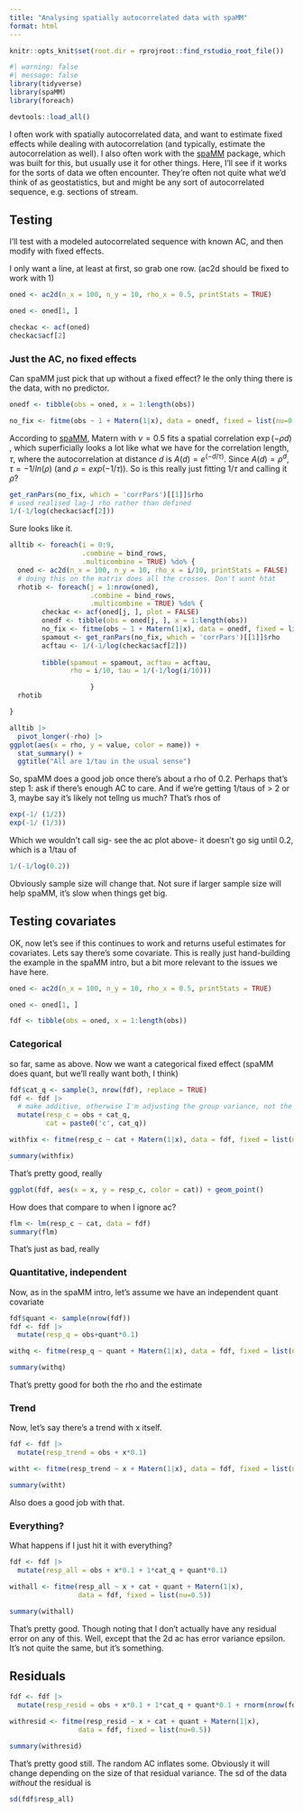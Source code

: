 ```yaml
---
title: "Analysing spatially autocorrelated data with spaMM"
format: html
---
```


```r
knitr::opts_knit$set(root.dir = rprojroot::find_rstudio_root_file())

```

```r
#| warning: false
#| message: false
library(tidyverse)
library(spaMM)
library(foreach)
```

```r
devtools::load_all()
```

I often work with spatially autocorrelated data, and want to estimate fixed effects while dealing with autocorrelation (and typically, estimate the autocorrelation as well). I also often work with the [spaMM](https://gitlab.mbb.univ-montp2.fr/francois/spamm-ref) package, which was built for this, but usually use it for other things. Here, I'll see if it works for the sorts of data we often encounter. They're often not quite what we'd think of as geostatistics, but and might be any sort of autocorrelated sequence, e.g. sections of stream.

## Testing

I'll test with a modeled autocorrelated sequence with known AC, and then modify with fixed effects.

I only want a line, at least at first, so grab one row. (ac2d should be fixed to work with 1)

```r
oned <- ac2d(n_x = 100, n_y = 10, rho_x = 0.5, printStats = TRUE)

oned <- oned[1, ]
```

```r
checkac <- acf(oned)
checkac$acf[2]
```

### Just the AC, no fixed effects

Can spaMM just pick that up without a fixed effect? Ie the only thing there is the data, with no predictor.

```r
onedf <- tibble(obs = oned, x = 1:length(obs))
```

```r
no_fix <- fitme(obs ~ 1 + Matern(1|x), data = onedf, fixed = list(nu=0.5))
```

According to [spaMM](https://gitlab.mbb.univ-montp2.fr/francois/spamm-ref/-/blob/master/vignettePlus/spaMMintro.pdf), Matern with $\nu = 0.5$ fits a spatial correlation $\exp(-\rho d)$ , which superficially looks a lot like what we have for the correlation length, $\tau$, where the autocorrelation at distance *d* is $A(d) = e^{(-d/\tau)}$. Since $A(d) = \rho^d$, $\tau = -1/ln(\rho)$ (and $\rho = exp{(-1/\tau)}$). So is this really just fitting $1/\tau$ and calling it $\rho$?

```r
get_ranPars(no_fix, which = 'corrPars')[[1]]$rho
# used realised lag-1 rho rather than defined
1/(-1/log(checkac$acf[2]))
```

Sure looks like it.

```r


alltib <- foreach(i = 0:9, 
                  .combine = bind_rows,
                  .multicombine = TRUE) %do% {
  oned <- ac2d(n_x = 100, n_y = 10, rho_x = i/10, printStats = FALSE)
  # doing this on the matrix does all the crosses. Don't want htat
  rhotib <- foreach(j = 1:nrow(oned),
                    .combine = bind_rows,
                    .multicombine = TRUE) %do% {
        checkac <- acf(oned[j, ], plot = FALSE)
        onedf <- tibble(obs = oned[j, ], x = 1:length(obs))
        no_fix <- fitme(obs ~ 1 + Matern(1|x), data = onedf, fixed = list(nu=0.5))
        spamout <- get_ranPars(no_fix, which = 'corrPars')[[1]]$rho
        acftau <- 1/(-1/log(checkac$acf[2]))
        
        tibble(spamout = spamout, acftau = acftau, 
               rho = i/10, tau = 1/(-1/log(i/10)))

                    }
  rhotib

}
```

```r
alltib |> 
  pivot_longer(-rho) |> 
ggplot(aes(x = rho, y = value, color = name)) +
  stat_summary() +
  ggtitle("All are 1/tau in the usual sense")
```

So, spaMM does a good job once there's about a rho of 0.2. Perhaps that's step 1: ask if there's enough AC to care. And if we're getting 1/taus of \> 2 or 3, maybe say it's likely not tellng us much? That's rhos of

```r
exp(-1/ (1/2))
exp(-1/ (1/3))
```

Which we wouldn't call sig- see the ac plot above- it doesn't go sig until 0.2, which is a 1/tau of

```r
1/(-1/log(0.2))
```

Obviously sample size will change that. Not sure if larger sample size will help spaMM, it's slow when things get big.

## Testing covariates

OK, now let's see if this continues to work and returns useful estimates for covariates. Lets say there's some covariate. This is really just hand-building the example in the spaMM intro, but a bit more relevant to the issues we have here.

```r
oned <- ac2d(n_x = 100, n_y = 10, rho_x = 0.5, printStats = TRUE)

oned <- oned[1, ]
```

```r
fdf <- tibble(obs = oned, x = 1:length(obs))

```

### Categorical

so far, same as above. Now we want a categorical fixed effect (spaMM does quant, but we'll really want both, I think)

```r
fdf$cat_q <- sample(3, nrow(fdf), replace = TRUE)
fdf <- fdf |> 
  # make additive, otherwise I'm adjusting the group variance, not the group means
  mutate(resp_c = obs + cat_q,
         cat = paste0('c', cat_q)) 
```

```r
withfix <- fitme(resp_c ~ cat + Matern(1|x), data = fdf, fixed = list(nu=0.5))
```

```r
summary(withfix)
```

That's pretty good, really

```r
ggplot(fdf, aes(x = x, y = resp_c, color = cat)) + geom_point()
```

How does that compare to when I ignore ac?

```r
flm <- lm(resp_c ~ cat, data = fdf)
summary(flm)
```

That's just as bad, really

### Quantitative, independent

Now, as in the spaMM intro, let's assume we have an independent quant covariate

```r
fdf$quant <- sample(nrow(fdf))
fdf <- fdf |> 
  mutate(resp_q = obs+quant*0.1)

withq <- fitme(resp_q ~ quant + Matern(1|x), data = fdf, fixed = list(nu=0.5))
```

```r
summary(withq)
```

That's pretty good for both the rho and the estimate

### Trend

Now, let's say there's a trend with x itself.

```r
fdf <- fdf |> 
  mutate(resp_trend = obs + x*0.1)

witht <- fitme(resp_trend ~ x + Matern(1|x), data = fdf, fixed = list(nu=0.5))
```

```r
summary(witht)
```

Also does a good job with that.

### Everything?

What happens if I just hit it with everything?

```r
fdf <- fdf |> 
  mutate(resp_all = obs + x*0.1 + 1*cat_q + quant*0.1)

withall <- fitme(resp_all ~ x + cat + quant + Matern(1|x),
                 data = fdf, fixed = list(nu=0.5))
```

```r
summary(withall)
```

That's pretty good. Though noting that I don't actually have any residual error on any of this. Well, except that the 2d ac has error variance epsilon. It's not quite the same, but it's something.

## Residuals

```r
fdf <- fdf |> 
  mutate(resp_resid = obs + x*0.1 + 1*cat_q + quant*0.1 + rnorm(nrow(fdf), sd = sqrt(1)))

withresid <- fitme(resp_resid ~ x + cat + quant + Matern(1|x),
                 data = fdf, fixed = list(nu=0.5))
```

```r
summary(withresid)
```

That's pretty good still. The random AC inflates some. Obviously it will change depending on the size of that residual variance. The sd of the data *without* the residual is

```r
sd(fdf$resp_all)
```
